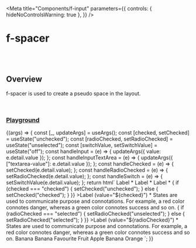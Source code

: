 
<Meta
  title="Components/f-input"
  parameters={{
    controls: { hideNoControlsWarning: true },
  }}
/>

# f-spacer

<br />
<br />

## Overview

<f-divider></f-divider>

f-spacer is used to create a pseudo space in the layout.

<br />

### [Playground](/story/components-f-input--playground)

<Canvas>
  <Story
    name="Playground"
    argTypes={{
      value: { control: "text" },
      placeholder: { control: "text" },
      variant: {
        control: "select",
        options: ["curved", "round", "block"],
      },
      category: {
        control: "select",
        options: ["fill", "transparent", "outline"],
      },
      type: {
        control: "select",
        options: ["text", "number", "email", "password", "url", "tel"],
      },
      ["icon-left"]: {
        control: "text",
      },
      ["icon-right"]: {
        control: "text",
      },
      ["prefix"]: {
        control: "text",
      },
      ["suffix"]: {
        control: "text",
      },
      loading: {
        control: "boolean",
      },
      disabled: {
        control: "boolean",
      },
      ["group-direction"]: {
        control: "radio",
        options: ["vertical", "horizontal"],
      },
      ["group-gap"]: {
        control: "select",
        options: ["large", "medium", "small", "x-small"],
      },
      ["element-state"]: {
        control: "select",
        options: ["default", "success", "primary", "warning", "danger"],
      },
      ["form-size"]: {
        control: "radio",
        options: ["small", "medium"],
      },
      ["textarea-value"]: {
        control: "text",
      },
    }}
    args={{
      value: "",
      placeholder: "Enter your text here",
      variant: "round",
      category: "fill",
      type: "text",
      ["icon-left"]: undefined,
      ["icon-right"]: undefined,
      ["prefix"]: undefined,
      ["suffix"]: undefined,
      loading: false,
      disabled: false,
      ["group-direction"]: "vertical",
      ["group-gap"]: "large",
      ["element-state"]: "default",
      ["form-size"]: "small",
      ["textarea-value"]: "",
    }}
  >
    {(args) => {
      const [_, updateArgs] = useArgs();
      const [checked, setChecked] = useState("unchecked");
      const [radioChecked, setRadioChecked] = useState("unselected");
      const [switchValue, setSwitchValue] = useState("off");
      const handleInput = (e) => {
        updateArgs({ value: e.detail.value });
      };
      const handleInputTextArea = (e) => {
        updateArgs({ ["textarea-value"]: e.detail.value });
      };
      const handleChecked = (e) => {
        setChecked(e.detail.value);
      };
      const handleRadioChecked = (e) => {
        setRadioChecked(e.detail.value);
      };
      const handleSwitch = (e) => {
        setSwitchValue(e.detail.value);
      };
      return html`
        <f-form size=${args["form-size"]}>
          <f-form-group direction=${args["group-direction"]} gap=${args["group-gap"]}>
            <f-field
              state=${args["element-state"]}
              required=${true}
              .disabled=${args.disabled}
              .loading=${args.loading}
            >
              <f-text variant="para" size="small">Label *</f-text>
              <f-input
                .value=${args.value}
                @update=${handleInput}
                .placeholder=${args.placeholder}
                .variant=${args.variant}
                .category=${args.category}
                .type=${args.type}
                icon-left=${args["icon-left"]}
                icon-right=${args["icon-right"]}
                prefix=${args["prefix"]}
                suffix=${args["suffix"]}
                clear=${true}
                size="medium"
              ></f-input>
            </f-field>
            <f-field state=${args["element-state"]}>
              <f-text variant="para" size="small">Label *</f-text>
              <f-input
                value=${args.value}
                .placeholder=${args.placeholder}
                @update=${handleInput}
                .variant=${args.variant}
                .category=${args.category}
                .type=${args.type}
                icon-left=${args["icon-left"]}
                icon-right=${args["icon-right"]}
                prefix=${args["prefix"]}
                suffix=${args["suffix"]}
              ></f-input>
            </f-field>
            <f-field state=${args["element-state"]}>
              <f-text variant="para" size="small">Label *</f-text>
              <f-input
                value=${args.value}
                .placeholder=${args.placeholder}
                @update=${handleInput}
                .variant=${args.variant}
                .category=${args.category}
                .type=${args.type}
                icon-left=${args["icon-left"]}
                icon-right=${args["icon-right"]}
                prefix=${args["prefix"]}
                suffix=${args["suffix"]}
              ></f-input>
            </f-field>
            <f-div padding="small" state="tertiary" clickable variant="curved">
              <f-field type="checkbox" state=${args["element-state"]}>
                <f-checkbox value=${checked} @update=${handleChecked}></f-checkbox>
                <f-div padding="none" gap="x-small" direction="column" align="middle-left">
                  <f-text
                    variant="para"
                    size="small"
                    @click=${() => {
                      if (checked === "checked") {
                        setChecked("unchecked");
                      } else {
                        setChecked("checked");
                      }
                    }}
                    >Label (value="${checked}") *</f-text
                  >
                  <f-text variant="para" size="small" state="secondary"
                    >States are used to communicate purpose and connotations. For example, a red
                    color connotes danger, whereas a green color connotes success and so on.
                  </f-text>
                </f-div>
              </f-field>
            </f-div>
            <f-div padding="small" state="tertiary" clickable variant="curved">
              <f-field type="radio" state=${args["element-state"]}>
                <f-radio value=${radioChecked} @update=${handleRadioChecked}></f-radio>
                <f-div padding="none" gap="x-small" direction="column" align="middle-left">
                  <f-text
                    variant="para"
                    size="small"
                    @click=${() => {
                      if (radioChecked === "selected") {
                        setRadioChecked("unselected");
                      } else {
                        setRadioChecked("selected");
                      }
                    }}
                    >Label (value="${radioChecked}") *</f-text
                  >
                  <f-text variant="para" size="small" state="secondary"
                    >States are used to communicate purpose and connotations. For example, a red
                    color connotes danger, whereas a green color connotes success and so on.
                  </f-text>
                </f-div>
              </f-field>
            </f-div>
            <f-field type="checkbox" state=${args["element-state"]}>
              <f-checkbox size="small" value="indeterminate"></f-checkbox>
              <f-div padding="none" align="middle-center">
                <f-text variant="para" size="small">Banana</f-text>
              </f-div>
            </f-field>
            <f-field type="radio" state=${args["element-state"]}>
              <f-radio></f-radio>
              <f-div padding="none" align="middle-center">
                <f-text variant="para" size="large">Banana</f-text>
              </f-div>
            </f-field>
            <f-field type="switch" state=${args["element-state"]} .disabled=${args.disabled}>
              <f-switch value=${switchValue} @update=${handleSwitch}></f-switch>
            </f-field>
            <f-field state=${args["element-state"]}>
              <f-div height="200px" width="500px" padding="none" overflow="hidden">
                <f-text-area
                  variant="curved-fill"
                  placeholder="This is a Text Area"
                  resizable=${true}
                  clear=${true}
                  state=${args["element-state"]}
                  value=${args["textarea-value"]}
                  @update=${handleInputTextArea}
                ></f-text-area>
              </f-div>
            </f-field>
          </f-form-group>
          <f-form-group direction="vertical" gap=${args["group-gap"]}>
            <f-text variant="heading" size="small">Favourite Fruit</f-text>
            <f-field type="checkbox" state=${args["element-state"]}>
              <f-checkbox value=${checked} @update=${handleChecked}></f-checkbox>
              <f-div padding="none" align="middle-center">
                <f-text variant="para" size="small">Apple</f-text>
              </f-div>
            </f-field>
            <f-field type="checkbox" state=${args["element-state"]}>
              <f-checkbox value=${checked} @update=${handleChecked}></f-checkbox>
              <f-div padding="none" align="middle-center">
                <f-text variant="para" size="small">Banana</f-text>
              </f-div>
            </f-field>
            <f-field type="checkbox" state=${args["element-state"]}>
              <f-checkbox value=${checked} @update=${handleChecked}></f-checkbox>
              <f-div padding="none" align="middle-center">
                <f-text variant="para" size="small">Orange</f-text>
              </f-div>
            </f-field>
          </f-form-group>
        </f-form>
      `;
    }}
  </Story>
</Canvas>
